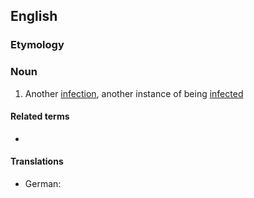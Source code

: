 ==English==

===Etymology===
{{prefix|en|re|infection}}

===Noun===
{{en-noun}}

# Another [[infection]], another instance of being [[infected]]

====Related terms====
* {{l|en|reinfect}}

====Translations====
{{trans-top|reinfection }}
* German: {{t|de|Reinfektion}}
{{trans-mid}}
{{trans-bottom}}